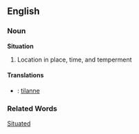 ==English==
===Noun===
'''Situation'''
# Location in place, time, and temperment

====Translations====
*{{fi}}: [[tilanne]]

===Related Words===
[[Situated]]